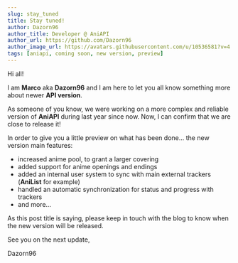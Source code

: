 ```yaml
---
slug: stay_tuned
title: Stay tuned!
author: Dazorn96
author_title: Developer @ AniAPI
author_url: https://github.com/Dazorn96
author_image_url: https://avatars.githubusercontent.com/u/10536581?v=4
tags: [aniapi, coming soon, new version, preview]
---
```



Hi all!

I am **Marco** aka **Dazorn96** and I am here to let you all know something more about newer **API version**.

As someone of you know, we were working on a more complex and reliable version of **AniAPI** during last year since now.
Now, I can confirm that we are close to release it!

In order to give you a little preview on what has been done... the new version main features:
* increased anime pool, to grant a larger covering
* added support for anime openings and endings
* added an internal user system to sync with main external trackers (**AniList** for example)
* handled an automatic synchronization for status and progress with trackers
* and more...

As this post title is saying, please keep in touch with the blog to know when the new version will be released.

See you on the next update,

Dazorn96

<DisqusComments identifier="stay_tuned" title="Stay tuned!" />
